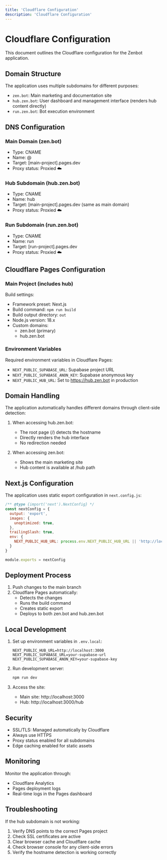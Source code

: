 ```yaml
---
title: 'Cloudflare Configuration'
description: 'Cloudflare Configuration'
---
```


# Cloudflare Configuration

This document outlines the Cloudflare configuration for the Zenbot application.

## Domain Structure

The application uses multiple subdomains for different purposes:
- `zen.bot`: Main marketing and documentation site
- `hub.zen.bot`: User dashboard and management interface (renders hub content directly)
- `run.zen.bot`: Bot execution environment

## DNS Configuration

### Main Domain (zen.bot)
- Type: CNAME
- Name: @
- Target: [main-project].pages.dev
- Proxy status: Proxied ☁️

### Hub Subdomain (hub.zen.bot)
- Type: CNAME
- Name: hub
- Target: [main-project].pages.dev (same as main domain)
- Proxy status: Proxied ☁️

### Run Subdomain (run.zen.bot)
- Type: CNAME
- Name: run
- Target: [run-project].pages.dev
- Proxy status: Proxied ☁️

## Cloudflare Pages Configuration

### Main Project (includes hub)
Build settings:
- Framework preset: Next.js
- Build command: `npm run build`
- Build output directory: `out`
- Node.js version: 18.x
- Custom domains: 
  - zen.bot (primary)
  - hub.zen.bot

### Environment Variables
Required environment variables in Cloudflare Pages:
- `NEXT_PUBLIC_SUPABASE_URL`: Supabase project URL
- `NEXT_PUBLIC_SUPABASE_ANON_KEY`: Supabase anonymous key
- `NEXT_PUBLIC_HUB_URL`: Set to https://hub.zen.bot in production

## Domain Handling

The application automatically handles different domains through client-side detection:

1. When accessing hub.zen.bot:
   - The root page (/) detects the hostname
   - Directly renders the hub interface
   - No redirection needed

2. When accessing zen.bot:
   - Shows the main marketing site
   - Hub content is available at /hub path

## Next.js Configuration

The application uses static export configuration in `next.config.js`:

```javascript
/** @type {import('next').NextConfig} */
const nextConfig = {
  output: 'export',
  images: {
    unoptimized: true,
  },
  trailingSlash: true,
  env: {
    NEXT_PUBLIC_HUB_URL: process.env.NEXT_PUBLIC_HUB_URL || 'http://localhost:3000'
  }
}

module.exports = nextConfig
```

## Deployment Process

1. Push changes to the main branch
2. Cloudflare Pages automatically:
   - Detects the changes
   - Runs the build command
   - Creates static export
   - Deploys to both zen.bot and hub.zen.bot

## Local Development

1. Set up environment variables in `.env.local`:
   ```
   NEXT_PUBLIC_HUB_URL=http://localhost:3000
   NEXT_PUBLIC_SUPABASE_URL=your-supabase-url
   NEXT_PUBLIC_SUPABASE_ANON_KEY=your-supabase-key
   ```

2. Run development server:
   ```bash
   npm run dev
   ```

3. Access the site:
   - Main site: http://localhost:3000
   - Hub: http://localhost:3000/hub

## Security

- SSL/TLS: Managed automatically by Cloudflare
- Always use HTTPS
- Proxy status enabled for all subdomains
- Edge caching enabled for static assets

## Monitoring

Monitor the application through:
- Cloudflare Analytics
- Pages deployment logs
- Real-time logs in the Pages dashboard

## Troubleshooting

If the hub subdomain is not working:
1. Verify DNS points to the correct Pages project
2. Check SSL certificates are active
3. Clear browser cache and Cloudflare cache
4. Check browser console for any client-side errors
5. Verify the hostname detection is working correctly

